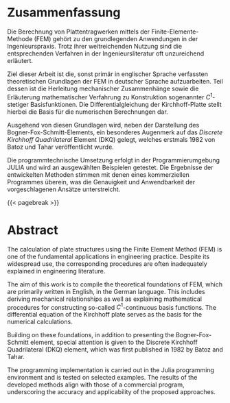 # Zusammenfassung {.unnumbered}

```{=typst}
#align(center, text(size: 14pt, weight: 600,"Zusammenfassung"))
#v(60pt, weak: true)
```

Die Berechnung von Plattentragwerken mittels der Finite-Elemente-Methode (FEM) gehört zu den grundlegenden Anwendungen in der Ingenieurspraxis. Trotz ihrer weitreichenden Nutzung sind die entsprechenden Verfahren in der Ingenieursliteratur oft unzureichend erläutert. 

Ziel dieser Arbeit ist die, sonst primär in englischer Sprache verfassten theoretischen Grundlagen der FEM in deutscher Sprache aufzuarbeiten. Teil dessen ist die Herleitung mechanischer Zusammenhänge sowie die Erläuterung mathematischer Verfahrung zu Konstruktion sogenannter $C^1$-stetiger Basisfunktionen. Die Differentialgleichung der Kirchhoff-Platte stellt hierbei die Basis für die numerischen Berechnungen dar. 

Ausgehend von diesen Grundlagen wird, neben der Darstellung des Bogner-Fox-Schmitt-Elements, ein besonderes Augenmerk auf das _Discrete Kirchhoff Quadrilateral_ Element (DKQ) gelegt, welches erstmals 1982 von Batoz und Tahar veröffentlicht wurde.   

Die programmtechnische Umsetzung erfolgt in der Programmierumgebung JULIA und wird an ausgewählten Beispielen getestet. Die Ergebnisse der entwickelten Methoden stimmen mit denen eines kommerziellen Programmes überein, was die Genauigkeit und Anwendbarkeit der vorgeschlagenen Ansätze unterstreicht.

{{< pagebreak >}}

# Abstract {.unnumbered}

```{=typst}
#align(center, text(size: 14pt, weight: 600,"Abstract"))
#v(60pt, weak: true)
```

The calculation of plate structures using the Finite Element Method (FEM) is one of the fundamental applications in engineering practice. Despite its widespread use, the corresponding procedures are often inadequately explained in engineering literature.

The aim of this work is to compile the theoretical foundations of FEM, which are primarily written in English, in the German language. This includes deriving mechanical relationships as well as explaining mathematical procedures for constructing so-called $C^1$-continuous basis functions. The differential equation of the Kirchhoff plate serves as the basis for the numerical calculations.

Building on these foundations, in addition to presenting the Bogner-Fox-Schmitt element, special attention is given to the Discrete Kirchhoff Quadrilateral (DKQ) element, which was first published in 1982 by Batoz and Tahar.

The programming implementation is carried out in the Julia programming environment and is tested on selected examples. The results of the developed methods align with those of a commercial program, underscoring the accuracy and applicability of the proposed approaches.